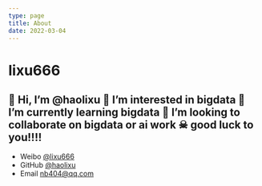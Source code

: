 ```yaml
---
type: page
title: About
date: 2022-03-04
---
```


# lixu666

👋 Hi, I’m @haolixu
👀 I’m interested in bigdata
🌱 I’m currently learning bigdata
💞️ I’m looking to collaborate on bigdata or ai work
☠  good luck to you!!!!
---

- Weibo [@lixu666](https://weibo.com/lixu666)
- GitHub [@haolixu](https://github.com/haolixu)
- Email nb404@qq.com
